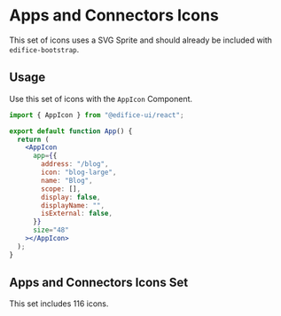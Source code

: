 
<Meta title="Icons/Apps and Connectors" />

# Apps and Connectors Icons

This set of icons uses a SVG Sprite and should already be included with `edifice-bootstrap`.

## Usage

Use this set of icons with the `AppIcon` Component.

```jsx
import { AppIcon } from "@edifice-ui/react";

export default function App() {
  return (
    <AppIcon
      app={{
        address: "/blog",
        icon: "blog-large",
        name: "Blog",
        scope: [],
        display: false,
        displayName: "",
        isExternal: false,
      }}
      size="48"
    ></AppIcon>
  );
}
```

## Apps and Connectors Icons Set

This set includes 116 icons.

<SvgIcon />
